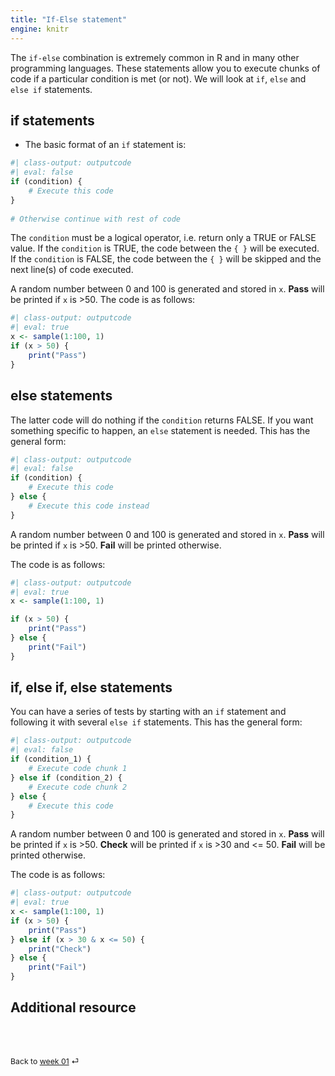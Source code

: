 ```yaml
---
title: "If-Else statement"
engine: knitr
---
```



The `if-else` combination is extremely common in R and in many other programming languages. These statements allow you to execute chunks of code if a particular condition is met (or not). We will look at `if`, `else` and `else if` statements.

## if statements

- The basic format of an `if` statement is:
```r
#| class-output: outputcode
#| eval: false
if (condition) {
    # Execute this code
}
    
# Otherwise continue with rest of code
```

The `condition` must be a logical operator, i.e. return only a TRUE or FALSE value. If the `condition` is TRUE, the code between the `{ }` will be executed.  If the `condition` is FALSE, the code between the `{ }` will be skipped and the next line(s) of code executed.

A random number between 0 and 100 is generated and stored in `x`.  **Pass** will be printed if `x` is >50. The code is as follows:
```r
#| class-output: outputcode
#| eval: true
x <- sample(1:100, 1)
if (x > 50) {
    print("Pass")
}

```

## else statements

The latter code will do nothing if the `condition` returns FALSE. If you want something specific to happen, an `else` statement is needed. This has the general form:
```r
#| class-output: outputcode
#| eval: false
if (condition) {
    # Execute this code
} else {
    # Execute this code instead
}
```
    

A random number between 0 and 100 is generated and stored in `x`. **Pass** will be printed if `x` is >50. **Fail** will be printed otherwise.

The code is as follows:
```r
#| class-output: outputcode
#| eval: true
x <- sample(1:100, 1)

if (x > 50) {
    print("Pass")
} else {
    print("Fail")
}

```


## if, else if, else statements

You can have a series of tests by starting with an `if` statement and following it with several `else if` statements. This has the general form:
```r
#| class-output: outputcode
#| eval: false
if (condition_1) {
    # Execute code chunk 1
} else if (condition_2) {
    # Execute code chunk 2
} else {
    # Execute this code
}
```


A random number between 0 and 100 is generated and stored in `x`.  **Pass** will be printed if `x` is >50. **Check** will be printed if `x` is >30 and <= 50. **Fail** will be printed otherwise.

The code is as follows:
```r
#| class-output: outputcode
#| eval: true
x <- sample(1:100, 1)
if (x > 50) {
    print("Pass")
} else if (x > 30 & x <= 50) {
    print("Check")
} else {
    print("Fail")
}
```


## Additional resource


<br><br>

::: {style="font-size: 0.875em;"}
Back to [week 01](/weeks/week-1.qmd) ⏎
:::